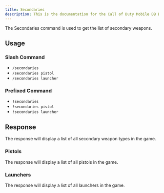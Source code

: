 ```yaml
---
title: Secondaries
description: This is the documentation for the Call of Duty Mobile DB Bot
---
```


The Secondaries command is used to get the list of secondary weapons.

## Usage

### Slash Command

- `/secondaries`
- `/secondaries pistol`
- `/secondaries launcher`

### Prefixed Command

- `!secondaries`
- `!secondaries pistol`
- `!secondaries launcher`

## Response

The response will display a list of all secondary weapon types in the game.

### Pistols

The response will display a list of all pistols in the game.

### Launchers

The response will display a list of all launchers in the game.
